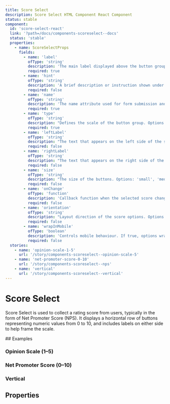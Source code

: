 ```yaml
---
title: Score Select
description: Score Select HTML Component React Component
status: stable
component:
  id: 'score-select-react'
  link: '?path=/docs/components-scoreselect--docs'
  status: 'stable'
  properties:
    - name: ScoreSelectProps
      fields:
        - name: 'label'
          ofType: 'string'
          description: 'The main label displayed above the button group.'
          required: true
        - name: 'hint'
          ofType: 'string'
          description: 'A brief description or instruction shown under the label.'
          required: false
        - name: 'name'
          ofType: 'string'
          description: 'The name attribute used for form submission and identification of the group of buttons.'
          required: true
        - name: 'type'
          ofType: 'string'
          description: "Defines the scale of the button group. Options: '1-5', '1-7', '0-10'."
          required: true
        - name: 'leftLabel'
          ofType: 'string'
          description: "The text that appears on the left side of the score range (for example, 'Not Likely')."
          required: false
        - name: 'rightLabel'
          ofType: 'string'
          description: "The text that appears on the right side of the score range (for example, 'Extremely Likely')."
          required: false
        - name: 'size'
          ofType: 'string'
          description: "The size of the buttons. Options: 'small', 'medium', 'large'. Default is 'medium'."
          required: false
        - name: 'onChange'
          ofType: 'function'
          description: 'Callback function when the selected score changes.'
          required: false
        - name: 'orientation'
          ofType: 'string'
          description: "Layout direction of the score options. Options: 'horizontal' (default), 'vertical'."
          required: false
        - name: 'wrapInMobile'
          ofType: 'boolean'
          description: 'Controls mobile behaviour. If true, options wrap into multiple lines on small screens. If false, layout switches to vertical on mobile. Default "true".'
          required: false
  stories:
    - name: 'opinion-scale-1-5'
      url: '/story/components-scoreselect--opinion-scale-5'
    - name: 'net-promoter-score-0-10'
      url: '/story/components-scoreselect--nps'
    - name: 'vertical'
      url: '/story/components-scoreselect--vertical'
---
```


# Score Select

Score Select is used to collect a rating score from users, typically in the form of Net Promoter Score (NPS). It displays a horizontal row of buttons representing numeric values from 0 to 10, and includes labels on either side to help frame the scale.

<Section current="react">
<ComponentPreview>
  <ScoreSelect
    label="How satisfied are you with your experience?"
    leftLabel="Very Dissatisfied"
    name="opinion-scale-7"
    rightLabel="Very Satisfied"
    size="large"
    type="1-7"
  />
</ComponentPreview>
## Examples

### Opinion Scale (1–5)

<StorybookFrame
  className="h-[200px] w-full"
  componentId="score-select-react"
  story="opinion-scale-1-5"
/>

### Net Promoter Score (0–10)

<StorybookFrame
  className="h-[200px] w-full"
  componentId="score-select-react"
  story="net-promoter-score-0-10"
/>

### Vertical

<StorybookFrame
  className="h-[900px] w-full"
  componentId="score-select-react"
  story="vertical"
/>

## Properties

<ComponentPropertiesTable componentId="score-select-react" />

</Section>
